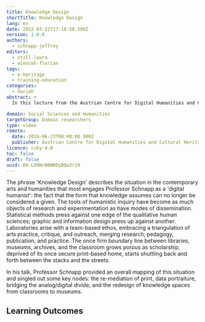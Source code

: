 ```yaml
---
title: Knowledge Design
shortTitle: Knowledge Design
lang: en
date: 2022-03-22T17:18:58.596Z
version: 1.0.0
authors:
  - schnapp-jeffrey
editors:
  - still-laura
  - wiencek-florian
tags:
  - e-heritage
  - training-education
categories:
  - dariah
abstract: >
  In this lecture from the Austrian Centre for Digital Humanities and Cultural Heritage (ADCH-CH), Jeffrey Schnapp outlines the main questions which Knowledge Design is concerned with. Schnapp provides an overview of the current situation of boundaries between libraries, museums, archives, and the classroom becoming growing porous. Additionally, he explores the role of knowledge in Digital Humanities, and which methods and tools are ideal for efficient knowledge extraction.

domain: Social Sciences and Humanities
targetGroup: Domain researchers
type: video
remote:
  date: 2016-06-23T00:00:00.000Z
  publisher: Austrian Centre for Digital Humanities and Cultural Heritage (ACDH-CH)
licence: ccby-4.0
toc: false
draft: false
uuid: D8-LO9NrW0WRDyBQw3ri0
---
```


The phrase 'Knowledge Design' describes the situation in the contemporary arts and humanities that most engages Professor Schnapp as a 'digital humanist': the fact that the form that knowledge assumes can no longer be considered a given. The tools of humanistic inquiry have become as much objects of research and experimentation as have modes of dissemination. Statistical methods press against one edge of the qualitative human sciences; graphic and information design press up against another. Laboratories arise with a team-based ethos, embracing a triangulation of arts practice, critique, and outreach, merging research, pedagogy, publication, and practice. The once firm boundary line between libraries, museums, archives, and the classroom grows porous as scholarship, deprived of its once secure print-based home, starts shuttling back and forth between the stacks and the streets.

In his talk, Professor Schnapp provided an overall mapping of this situation and singled out some key nodes: the re-mediation of print, data portraiture, bridging the analog/digital divide, and the redesign of knowledge spaces from classrooms to museums.

## Learning Outcomes

<VideoCard
  provider="youtube"
  id="FttED2UKemY"
  title="ACDH-CH Lecture 2.1 – Jeffrey Schnapp – Knowledge Design"
  subtitle="Click here to view"
  image="images/acdh-ch-video.png"
/>
